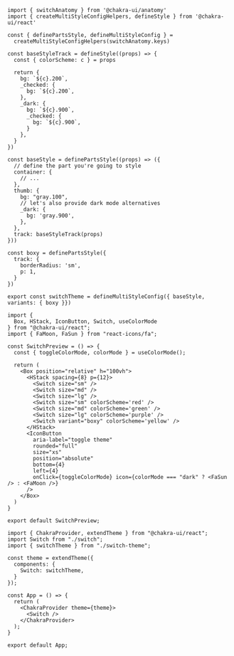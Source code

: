 <SandpackEditor>

```tsx switch-theme.tsx
import { switchAnatomy } from '@chakra-ui/anatomy'
import { createMultiStyleConfigHelpers, defineStyle } from '@chakra-ui/react'

const { definePartsStyle, defineMultiStyleConfig } =
  createMultiStyleConfigHelpers(switchAnatomy.keys)

const baseStyleTrack = defineStyle((props) => {
  const { colorScheme: c } = props

  return {
    bg: `${c}.200`,
    _checked: {
      bg: `${c}.200`,
    },
    _dark: {
      bg: `${c}.900`,
      _checked: {
        bg: `${c}.900`,
      }
    },
  }
})

const baseStyle = definePartsStyle((props) => ({
  // define the part you're going to style
  container: {
    // ...
  },
  thumb: {
    bg: "gray.100",
    // let's also provide dark mode alternatives
    _dark: {
      bg: 'gray.900',
    },
  },
  track: baseStyleTrack(props)
}))

const boxy = definePartsStyle({
  track: {
    borderRadius: 'sm',
    p: 1,
  }
})

export const switchTheme = defineMultiStyleConfig({ baseStyle, variants: { boxy }})
```

``` tsx switch.tsx
import {
  Box, HStack, IconButton, Switch, useColorMode
} from "@chakra-ui/react";
import { FaMoon, FaSun } from "react-icons/fa";

const SwitchPreview = () => {
  const { toggleColorMode, colorMode } = useColorMode();

  return (
    <Box position="relative" h="100vh">
      <HStack spacing={8} p={12}>
        <Switch size="sm" />
        <Switch size="md" />
        <Switch size="lg" />
        <Switch size="sm" colorScheme='red' />
        <Switch size="md" colorScheme='green' />
        <Switch size="lg" colorScheme='purple' />
        <Switch variant="boxy" colorScheme='yellow' />
      </HStack>
      <IconButton
        aria-label="toggle theme"
        rounded="full"
        size="xs"
        position="absolute"
        bottom={4}
        left={4}
        onClick={toggleColorMode} icon={colorMode === "dark" ? <FaSun /> : <FaMoon />}
      />
    </Box>
  )
}

export default SwitchPreview;
```

```tsx App.tsx
import { ChakraProvider, extendTheme } from "@chakra-ui/react";
import Switch from "./switch";
import { switchTheme } from "./switch-theme";

const theme = extendTheme({
  components: {
    Switch: switchTheme,
  }
});

const App = () => {
  return (
    <ChakraProvider theme={theme}>
      <Switch />
    </ChakraProvider>
  );
}

export default App;
```

</SandpackEditor>